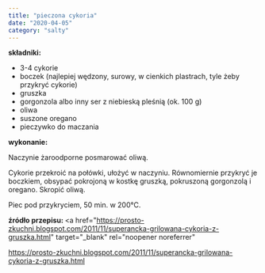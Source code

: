 ```yaml
---
title: "pieczona cykoria"
date: "2020-04-05"
category: "salty"
---
```


<!--more ... -->

<strong>składniki:</strong>
<ul>
  <li>3-4 cykorie</li>
  <li>
    boczek (najlepiej wędzony, surowy, w cienkich plastrach, tyle żeby przykryć
    cykorie)
  </li>
  <li>gruszka</li>
  <li>gorgonzola albo inny ser z niebieską pleśnią (ok. 100 g)</li>
  <li>oliwa</li>
  <li>suszone oregano</li>
  <li>pieczywko do maczania</li>
</ul>
<strong>wykonanie:</strong>

Naczynie żaroodporne posmarować oliwą.

Cykorie przekroić na połówki, ułożyć w naczyniu. Równomiernie przykryć je boczkiem, obsypać pokrojoną w kostkę gruszką, pokruszoną gorgonzolą i oregano. Skropić oliwą.

Piec pod przykryciem, 50 min. w 200°C.

<strong>źródło przepisu: </strong>
<a
  href="https://prosto-zkuchni.blogspot.com/2011/11/superancka-grilowana-cykoria-z-gruszka.html"
  target="_blank"
  rel="noopener noreferrer"
>
  https://prosto-zkuchni.blogspot.com/2011/11/superancka-grilowana-cykoria-z-gruszka.html
</a>
